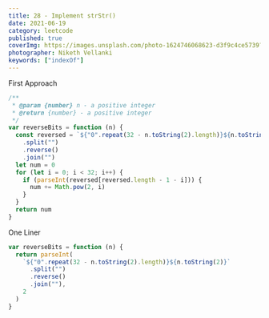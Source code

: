 ```yaml
---
title: 28 - Implement strStr()
date: 2021-06-19
category: leetcode
published: true
coverImg: https://images.unsplash.com/photo-1624746068623-d3f9c4ce5739?ixid=MnwxMjA3fDB8MHxlZGl0b3JpYWwtZmVlZHw1fHx8ZW58MHx8fHw%3D&ixlib=rb-1.2.1&auto=format&fit=crop&w=400&q=60
photographer: Niketh Vellanki
keywords: ["indexOf"]
---
```


First Approach

```js
/**
 * @param {number} n - a positive integer
 * @return {number} - a positive integer
 */
var reverseBits = function (n) {
  const reversed = `${"0".repeat(32 - n.toString(2).length)}${n.toString(2)}`
    .split("")
    .reverse()
    .join("")
  let num = 0
  for (let i = 0; i < 32; i++) {
    if (parseInt(reversed[reversed.length - 1 - i])) {
      num += Math.pow(2, i)
    }
  }
  return num
}
```

One Liner

```js
var reverseBits = function (n) {
  return parseInt(
    `${"0".repeat(32 - n.toString(2).length)}${n.toString(2)}`
      .split("")
      .reverse()
      .join(""),
    2
  )
}
```
